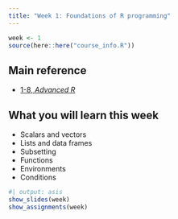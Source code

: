 ```yaml
---
title: "Week 1: Foundations of R programming"
---
```


```r
week <- 1
source(here::here("course_info.R"))
```

## Main reference

 * [1-8, *Advanced R*](https://adv-r.hadley.nz/foundations-intro.html)

## What you will learn this week

* Scalars and vectors
* Lists and data frames
* Subsetting
* Functions
* Environments
* Conditions

```r
#| output: asis
show_slides(week)
show_assignments(week)
```
